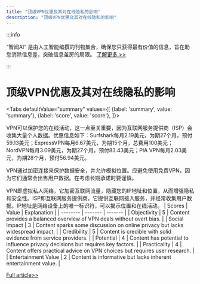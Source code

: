 ```yaml
---
title: "顶级VPN优惠及其对在线隐私的影响"
description: "顶级VPN优惠及其对在线隐私的影响"
---
```



:::info

“智闻AI“ 是由人工智能编撰的刊物集合，确保您只获得最有价值的信息，旨在助您消除信息差，突破信息茧房的局限。  [了解更多 >>](/)

:::

# 顶级VPN优惠及其对在线隐私的影响


<Tabs
	defaultValue="summary"
	values={[
	{label: 'summary', value: 'summary'},
	{label: 'score', value: 'score'},
]}>
<TabItem value="summary">


VPN可以保护您的在线活动，这一点至关重要，因为互联网服务提供商（ISP）会收集大量个人数据。优惠信息如下：Surfshark每月2.19美元，为期27个月，预付59.13美元；ExpressVPN每月6.67美元，为期15个月，总费用100美元；NordVPN每月3.09美元，为期27个月，预付83.43美元；PIA VPN每月2.03美元，为期28个月，预付56.94美元。

VPN通过加密连接来保护数据安全，并允许模拟位置。应避免使用免费VPN，因为它们通常会出售用户数据。在考虑长期承诺时要谨慎。

VPN即虚拟私人网络，它加密互联网流量，隐藏您的IP地址和位置，从而增强隐私和安全性。ISP即互联网服务提供商，它提供互联网接入服务，并经常收集用户数据。IP地址是网络设备上的唯一标识符，可以揭示位置和在线活动。
</TabItem>
<TabItem value="score">
	| Scores     | Value   | Explanation |
	| -------- | ------- | ------- |
	| Objectivity  | 5    | Content provides a balanced overview of VPN deals without overt bias.    |
	| Social Impact | 3     | Content sparks some discussion on online privacy but lacks widespread impact.    |
	| Credibility    | 5    | Content is credible with solid evidence from service providers.    |
	| Potential    | 4    | Content has potential to influence privacy decisions but requires key factors.    |
	| Practicality    | 4    | Content offers practical advice on VPN choices but requires user research.    |
	| Entertainment Value    | 2    | Content is informative but lacks inherent entertainment value.    |
</TabItem>
</Tabs>

[Full article>>](https://www.cnet.com/deals/best-vpn-sales-and-deals-right-now/#ftag=CAD590a51e)
